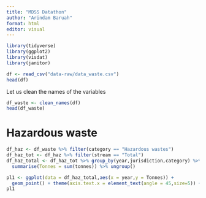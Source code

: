 ```yaml
---
title: "MDSS Datathon"
author: "Arindam Baruah"
format: html
editor: visual
---
```


```r
library(tidyverse)
library(ggplot2)
library(visdat)
library(janitor)
```


```r
df <- read_csv("data-raw/data_waste.csv")
head(df)
```
Let us clean the names of the variables

```r
df_waste <- clean_names(df)
head(df_waste)
```

# Hazardous waste

```r
df_haz <- df_waste %>% filter(category == "Hazardous wastes")
df_haz_tot <- df_haz %>% filter(stream == "Total")
df_haz_total <- df_haz_tot %>% group_by(year,jurisdiction,category) %>% 
  summarise(Tonnes = sum(tonnes)) %>% ungroup()
```


```r
pl1 <- ggplot(data = df_haz_total,aes(x = year,y = Tonnes)) +
  geom_point() + theme(axis.text.x = element_text(angle = 45,size=5)) + facet_wrap(~jurisdiction)
pl1
```

